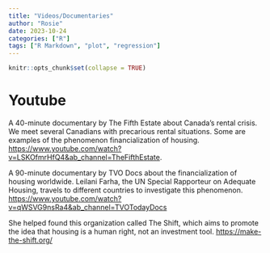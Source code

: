```yaml
---
title: "Videos/Documentaries"
author: "Rosie"
date: 2023-10-24
categories: ["R"]
tags: ["R Markdown", "plot", "regression"]
---
```


```r
knitr::opts_chunk$set(collapse = TRUE)
```

# Youtube

A 40-minute documentary by The Fifth Estate about Canada's rental crisis. We meet several Canadians with precarious rental situations. Some are examples of the phenomenon financialization of housing.  <https://www.youtube.com/watch?v=LSKOfmrHfQ4&ab_channel=TheFifthEstate>.

A 90-minute documentary by TVO Docs about the financialization of housing worldwide. Leilani Farha, the UN Special Rapporteur on Adequate Housing, travels to different countries to investigate this phenomenon. 
<https://www.youtube.com/watch?v=qWSVG9nsRa4&ab_channel=TVOTodayDocs>

She helped found this organization called The Shift, which aims to promote the idea that housing is a human right, not an investment tool.
<https://make-the-shift.org/>
